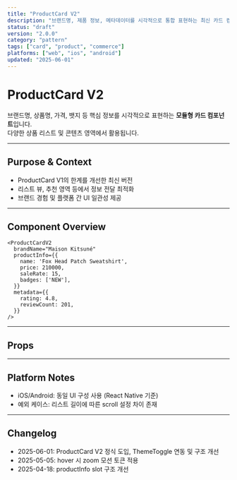 ```yaml
---
title: "ProductCard V2"
description: "브랜드명, 제품 정보, 메타데이터를 시각적으로 통합 표현하는 최신 카드 컴포넌트입니다."
status: "draft"
version: "2.0.0"
category: "pattern"
tags: ["card", "product", "commerce"]
platforms: ["web", "ios", "android"]
updated: "2025-06-01"
---
```



# ProductCard V2

브랜드명, 상품명, 가격, 뱃지 등 핵심 정보를 시각적으로 표현하는 **모듈형 카드 컴포넌트**입니다.  
다양한 상품 리스트 및 콘텐츠 영역에서 활용됩니다.

---

## Purpose & Context

- ProductCard V1의 한계를 개선한 최신 버전
- 리스트 뷰, 추천 영역 등에서 정보 전달 최적화
- 브랜드 경험 및 플랫폼 간 UI 일관성 제공

---

## Component Overview

```tsx
<ProductCardV2
  brandName="Maison Kitsuné"
  productInfo={{
    name: 'Fox Head Patch Sweatshirt',
    price: 210000,
    saleRate: 15,
    badges: ['NEW'],
  }}
  metadata={{
    rating: 4.8,
    reviewCount: 201,
  }}
/>
``` 

--- 

## Props


--- 

## Platform Notes

- iOS/Android: 동일 UI 구성 사용 (React Native 기준)
- 예외 케이스: 리스트 길이에 따른 scroll 설정 차이 존재

--- 

## Changelog 

- 2025-06-01: ProductCard V2 정식 도입, ThemeToggle 연동 및 구조 개선
- 2025-05-05: hover 시 zoom 모션 토큰 적용
- 2025-04-18: productInfo slot 구조 개선


